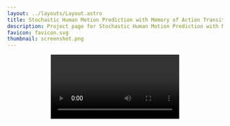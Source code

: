 ```yaml
---
layout: ../layouts/Layout.astro
title: Stochastic Human Motion Prediction with Memory of Action Transition and Action Characteristic 
description: Project page for Stochastic Human Motion Prediction with Memory of Action Transition and Action Characteristic, built with Astro and Tailwind CSS
favicon: favicon.svg
thumbnail: screenshot.png
---
```






<Header
  title={frontmatter.title}
  authors={[
    {
      name: "Jianwei Tang",
      url: "https://github.com/hyqlat",
      institution: "Sun Yat-sen University",
      notes: ["*"],
    },
    {
      name: "Hong Yang",
      institution: "Sun Yat-sen University",
      notes: ["*"]/*, "†"],*/
    },
    {
      name: "Tengyue Chen",
      institution: "Sun Yat-sen University",
      /* notes: ["†"], */
    },
    {
      name: "Jian-Fang Hu",
      institution: "Sun Yat-sen University",
      notes: ["†"]
    },
  ]}
  conference="Conference on Computer Vision and Pattern Recognition 2025"
  notes={[
    {
      symbol: "*",
      text: "Equal Contribution",
    },
    {
      symbol: "†",
      text: "Corresponding Author",
    },
  ]}
  links={[
    {
      name: "Paper",
      url: "",
      icon: "ri:file-pdf-2-line",
    },
    {
      name: "Code",
      url: "https://github.com/hyqlat/STACB",
      icon: "ri:github-line",
    },
    /*{
      name: "arXiv",
      url: "",
      icon: "academicons:arxiv",
    },
    {
      name: "Bluesky",
      url: "",
      icon: "ri:bluesky-line"
    }*/
  ]}
  />

<Video source={outside} />

## Overview

<Figure
    caption="Overview of our model."
  >
    <Image source={overview} altText="Diagram of the model overview." />
</Figure>

<HighlightedSection>

## Abstract

Action-driven stochastic human motion prediction aims to generate future motion sequences of a pre-defined target action based on given past observed sequences performing non-target actions. This task primarily presents two challenges. Firstly, generating smooth transition motions is hard due to the vary transition speed of different actions. Secondly, the action characteristic is difficult to be learned because of the similarity of some actions. These issues cause the predicting results being unreasonable and inconsistent. As a result, we propose two memory banks, the Soft-transition Action Bank (STAB) and Action Characteristic Bank (ACB), to tackle the problems above. The STAB stores the action transition information. It is equiped with the novel soft searching approach, which encourages the model to focus on multiple possible action categories of observed motions. The ACB records action characteristic, which produces more prior information for predicting certain action. To fuse the features retrieved from two banks better, we further propose the Adaptive Attention Adjustment (AAA) strategy. Extensive experiments on four motion prediction datasets demonstrate that our approach consistently outperforms the previous state-of-the-art.

</HighlightedSection>


## Visualization

<TwoColumns>
  <Video slot="left" source={vis1} />
  <Video slot="right" source={vis2} />
</TwoColumns>

<TwoColumns>
  <Video slot="left" source={vis3} />
  <Video slot="right" source={vis4} />
</TwoColumns>

## BibTeX citation

```bibtex

```

{/* <Button> */}